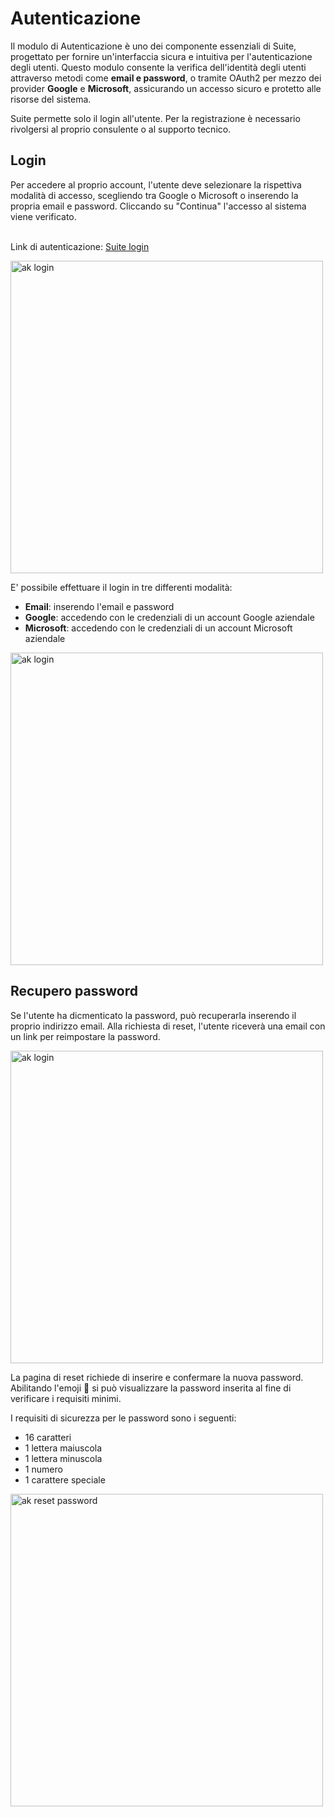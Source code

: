 # Autenticazione

Il modulo di Autenticazione è uno dei componente essenziali di Suite, progettato per fornire un'interfaccia sicura e intuitiva per l'autenticazione degli utenti. Questo modulo consente la verifica dell'identità degli utenti attraverso metodi come **email e password**, o tramite OAuth2 per mezzo dei provider **Google** e **Microsoft**, assicurando un accesso sicuro e protetto alle risorse del sistema.

<Warning>Suite permette solo il login all'utente. Per la registrazione è necessario rivolgersi al proprio consulente o al supporto tecnico.</Warning>

## Login

Per accedere al proprio account, l'utente deve selezionare la rispettiva modalità di accesso, scegliendo tra Google o Microsoft o inserendo la propria email e password. Cliccando su "Continua" l'accesso al sistema viene verificato.
 
<br/>Link di autenticazione: [Suite login](https://app.aksiliasuite.com/auth/signin)

<Image src="/assets/ak_login.png" alt="ak login" height="500" />

E' possibile effettuare il login in tre differenti modalità:

- **Email**: inserendo l'email e password
- **Google**: accedendo con le credenziali di un account Google aziendale
- **Microsoft**: accedendo con le credenziali di un account Microsoft aziendale

<Image src="/assets/ak_login_google.png" alt="ak login" height="500" />

## Recupero password

Se l'utente ha dicmenticato la password, può recuperarla inserendo il proprio indirizzo email. Alla richiesta di reset, l'utente riceverà una email con un link per reimpostare la password.

<Image src="/assets/ak_reset_password.png" alt="ak login" height="500" />

La pagina di reset richiede di inserire e confermare la nuova password. Abilitando l'emoji 🫣 si può visualizzare la password inserita al fine di verificare i requisiti minimi.

I requisiti di sicurezza per le password sono i seguenti:

- 16 caratteri
- 1 lettera maiuscola
- 1 lettera minuscola
- 1 numero
- 1 carattere speciale

<Image src="/assets/ak_reset.png" alt="ak reset password" height="500" />
